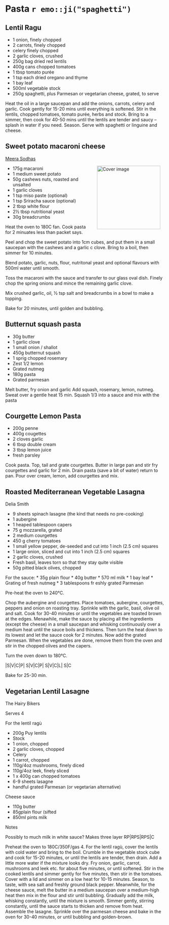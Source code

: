 # Pasta `r emo::ji("spaghetti")` {-}

## Lentil Ragu {-}

* 1 onion, finely chopped
* 2 carrots, finely chopped
* celery finely chopped
* 2 garlic cloves, crushed
* 250g bag dried red lentils
* 400g cans chopped tomatoes
* 1 tbsp tomato purée
* 1 tsp each dried oregano and thyme
* 1 bay leaf
* 500ml vegetable stock
* 250g spaghetti, plus Parmesan or vegetarian cheese, grated, to serve

Heat the oil in a large saucepan and add the onions, carrots, celery and garlic. Cook gently for 15-20 mins until everything is softened.
Stir in the lentils, chopped tomatoes, tomato purée, herbs and stock. Bring to a simmer, then cook for 40-50 mins until the lentils are tender and saucy – splash in water if you need. Season.
Serve with spaghetti or linguine and cheese.

## Sweet potato macaroni cheese {-}
[Meera Sodhas](https://amp.theguardian.com/food/2020/mar/21/meera-sodhas-vegan-recipe-for-creamy-macaroni-with-sweet-potato-and-gochujang)

<img src="images/macaroni.jpg" width="200" alt="Cover image" align="right" style="margin: 0 1em 0 1em" />

* 175g macaroni
* 1 medium sweet potato
* 50g cashews nuts, roasted and unsalted
* 1 garlic cloves
* 1 tsp miso paste (optional)
* 1 tsp Sriracha sauce (optional)
* 2 tbsp white flour
* 2½ tbsp nutritional yeast
* 30g breadcrumbs

Heat the oven to 180C fan. Cook pasta for 2 minuates less than packet says.

Peel and chop the sweet potato into 1cm cubes, and put them in a small saucepan with the cashews and a garlic c clove. Bring to a boil, then simmer for 10 minutes.

Blend potato, garlic, nuts, flour, nutritonal yeast and optional flavours with 500ml water until smooth.

Toss the macaroni with the sauce and transfer to our glass oval dish. Finely chop the spring onions and mince the remaining garlic clove.

Mix crushed garlic, oil, ½ tsp salt and breadcrumbs in a bowl to make a topping.

Bake for 20 minutes, until golden and bubbling.



## Butternut squash pasta {-}

* 30g butter
* 1 garlic clove
* 1 small onion / shallot
* 450g butternut squash
* 1 sprig chopped rosemary
* Zest 1/2 lemon
* Grated nutmeg
* 180g pasta
* Grated parmesan

Melt butter, fry onion and garlic
Add squash, rosemary, lemon, nutmeg. Sweat over a gentle heat 15 min.
Squash 1/3 into a sauce and mix with the pasta


## Courgette Lemon Pasta {-}

* 200g penne
* 400g cougettes
* 2 cloves garlic
* 6 tbsp double cream
* 3 tbsp lemon juice
* fresh parsley

Cook pasta.
Top, tail and grate courgettes.
Butter in large pan and stir fry courgettes and garlic for 2 min.
Drain pasta (save a bit of water) return to pan. Pour over cream, lemon, add courgettes and mix.

## Roasted Mediterranean Vegetable Lasagna {-}
Delia Smith

* 9 sheets spinach lasagne (the kind that needs no pre-cooking)
* 1 aubergine
* 1 heaped tablespoon capers
* 75 g mozzarella, grated
* 2 medium courgettes
* 450 g cherry tomatoes
* 1 small yellow pepper, de-seeded and cut into 1 inch (2.5 cm) squares
* 1 large onion, sliced and cut into 1 inch (2.5 cm) squares
* 2 garlic cloves, crushed
* Fresh basil, leaves torn so that they stay quite visible
* 50g pitted black olives, chopped

For the sauce:
* 35g plain flour
* 40g butter
* 570 ml milk
* 1 bay leaf
* Grating of fresh nutmeg
* 3 tablespoons fr eshly grated Parmesan 

Pre-heat the oven to 240°C.

Chop the aubergine and courgettes.
Place tomatoes, aubergine, courgettes, peppers and onion on roasting tray.
Sprinkle with the garlic, basil, olive oil and salt.
Cook for 30-40 minutes or until the vegetables are toasted brown at the edges.
Menawhile, make the sauce by placing all the ingredients (except the cheese) in a small saucepan and whisking continuously over a medium heat until the sauce boils and thickens.
Then turn the heat down to its lowest and let the sauce cook for 2 minutes. Now add the grated Parmesan.
When the vegetables are done, remove them from the oven and stir in the chopped olives and the capers.

Turn the oven down to 180°C.

|S|V|C|P| S|V|C|P| S|V|C|L| S|C

Bake for 25-30 min.


## Vegetarian Lentil Lasagne {-}
The Hairy Bikers

Serves 4

For the lentil ragù

* 200g Puy lentils
* Stock
* 1 onion, chopped
* 2 garlic cloves, chopped
* Celery
* 1 carrot, chopped
* 110g/4oz mushrooms, finely diced
* 110g/4oz leek, finely sliced
* 1 x 400g can chopped tomatoes
* 6-9 sheets lasagne
* handful grated Parmesan (or vegetarian alternative)

Cheese sauce

* 110g butter
* 85gplain flour (sifted
* 850ml pints milk

Notes

Possibly to much milk in white sauce?
Makes three layer RP|RPS|RPS|C

Preheat the oven to 180C/350F/gas 4.
For the lentil ragù, cover the lentils with cold water and bring to the boil. Crumble in the vegetable stock cube and cook for 15-20 minutes, or until the lentils are tender, then drain. Add a little more water if the mixture looks dry.
Fry onion, garlic, carrot, mushrooms and leek etc. for about five minutes, or until softened.
Stir in the cooked lentils and simmer gently for five minutes, then stir in the tomatoes. Cover with a lid and simmer on a low heat for 10-15 minutes. Season, to taste, with sea salt and freshly ground black pepper.
Meanwhile, for the cheese sauce, melt the butter in a medium saucepan over a medium-high heat then mix in the flour and stir until bubbling. Gradually add the milk, whisking constantly, until the mixture is smooth.
Simmer gently, stirring constantly, until the sauce starts to thicken and remove from heat.
Assemble the lasagne. Sprinkle over the parmesan cheese and bake in the oven for 30-40 minutes, or until bubbling and golden-brown.
